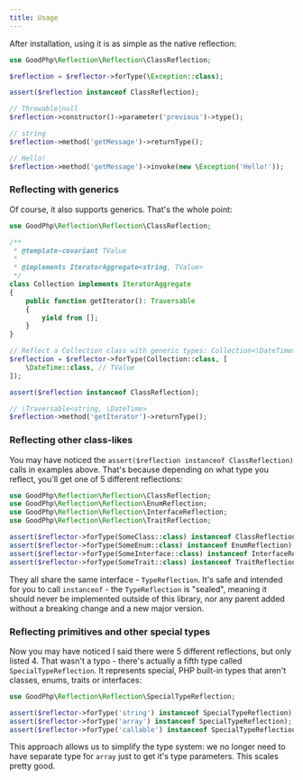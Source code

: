 ```yaml
---
title: Usage
---
```


After installation, using it is as simple as the native reflection:

```php
use GoodPhp\Reflection\Reflection\ClassReflection;

$reflection = $reflector->forType(\Exception::class);

assert($reflection instanceof ClassReflection);

// Throwable|null
$reflection->constructor()->parameter('previous')->type();

// string
$reflection->method('getMessage')->returnType();

// Hello!
$reflection->method('getMessage')->invoke(new \Exception('Hello!'));
```

### Reflecting with generics

Of course, it also supports generics. That's the whole point:

```php
use GoodPhp\Reflection\Reflection\ClassReflection;

/**
 * @template-covariant TValue
 *
 * @implements IteratorAggregate<string, TValue>
 */
class Collection implements IteratorAggregate
{
	public function getIterator(): Traversable
	{
		yield from [];
	}
}

// Reflect a Collection class with generic types: Collection<\DateTime>
$reflection = $reflector->forType(Collection::class, [
	\DateTime::class, // TValue
]);

assert($reflection instanceof ClassReflection);

// \Traversable<string, \DateTime>
$reflection->method('getIterator')->returnType();
```

### Reflecting other class-likes

You may have noticed the `assert($reflection instanceof ClassReflection)` calls in examples above. That's because
depending on what type you reflect, you'll get one of 5 different reflections:

```php
use GoodPhp\Reflection\Reflection\ClassReflection;
use GoodPhp\Reflection\Reflection\EnumReflection;
use GoodPhp\Reflection\Reflection\InterfaceReflection;
use GoodPhp\Reflection\Reflection\TraitReflection;

assert($reflector->forType(SomeClass::class) instanceof ClassReflection);
assert($reflector->forType(SomeEnum::class) instanceof EnumReflection);
assert($reflector->forType(SomeInterface::class) instanceof InterfaceReflection);
assert($reflector->forType(SomeTrait::class) instanceof TraitReflection);
```

They all share the same interface - `TypeReflection`. It's safe and intended for you to call `instanceof` - the
`TypeReflection` is "sealed", meaning it should never be implemented outside of this library, nor any
parent added without a breaking change and a new major version.

### Reflecting primitives and other special types

Now you may have noticed I said there were 5 different reflections, but only listed 4. That wasn't a typo -
there's actually a fifth type called `SpecialTypeReflection`. It represents special, PHP built-in types
that aren't classes, enums, traits or interfaces:

```php
use GoodPhp\Reflection\Reflection\SpecialTypeReflection;

assert($reflector->forType('string') instanceof SpecialTypeReflection);
assert($reflector->forType('array') instanceof SpecialTypeReflection);
assert($reflector->forType('callable') instanceof SpecialTypeReflection);
```

This approach allows us to simplify the type system: we no longer need to have separate type for `array`
just to get it's type parameters. This scales pretty good.

###
